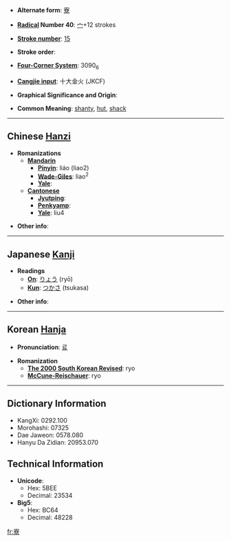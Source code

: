 * '''Alternate form''': [[寮]]

* '''[[Wiktionary:Chinese radical index| Radical]] Number 40''': [[Wiktionary:Chinese radical index 宀|宀]]+12 strokes

* '''[[Wiktionary:Chinese total strokes index|Stroke number]]''': [[Wiktionary:Chinese total strokes index 15|15]]

* '''Stroke order''': 

* '''[[Wiktionary:Chinese four corner index|Four-Corner System]]''': 3090<sub>6</sub>

* '''[[Wiktionary:Chinese Cangjie index|Cangjie input]]''': 十大金火 (JKCF)

* '''Graphical Significance and Origin''': 

* '''Common Meaning''': [[shanty]], [[hut]], [[shack]]

----

== Chinese [[Hanzi]] ==

* '''Romanizations'''
** '''[[Mandarin]]'''
*** '''[[Pinyin]]''': liáo (liao2)
*** '''[[Wade-Giles]]''': liao<sup>2</sup>
*** '''[[Yale]]''': 
** '''[[Cantonese]]'''
*** '''[[Jyutping]]''':
*** '''[[Penkyamp]]''': 
*** '''[[Yale]]''': liu4

* '''Other info''': 

----

== Japanese [[Kanji]] ==

* '''Readings'''
** '''[[On]]''': [[りょう]] (ryō)
** '''[[Kun]]''': [[つかさ]] (tsukasa)

* '''Other info''':  

----

== Korean [[Hanja]] ==

* '''Pronunciation''': [[료]]

* '''Romanization'''
** '''[[The 2000 South Korean Revised Romanization|The 2000 South Korean Revised]]''': ryo
** '''[[McCune-Reischauer]]''': ryo

----

== Dictionary Information ==

* KangXi: 0292.100
* Morohashi: 07325
* Dae Jaweon: 0578.080
* Hanyu Da Zidian: 20953.070

== Technical Information ==

* '''Unicode''':
** Hex: 5BEE
** Decimal: 23534
* '''Big5''':
** Hex: BC64
** Decimal: 48228

[[fr:寮]]